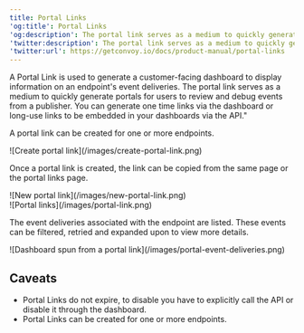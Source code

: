 ```yaml
---
title: Portal Links
'og:title': Portal Links
'og:description': The portal link serves as a medium to quickly generate portals for users to review and debug events from a publisher
'twitter:description': The portal link serves as a medium to quickly generate portals for users to review and debug events from a publisher
'twitter:url': https://getconvoy.io/docs/product-manual/portal-links
---
```


A Portal Link is used to generate a customer-facing dashboard to display information
on an endpoint's event deliveries. The portal link serves as a medium to quickly generate
portals for users to review and debug events from a publisher. You can generate one
time links via the dashboard or long-use links to be embedded in your dashboards via the API."

A portal link can be created for one or more endpoints.

<Frame>![Create portal link](/images/create-portal-link.png)</Frame>

Once a portal link is created, the link can be copied from the same page or the portal links page.

<Frame>![New portal link](/images/new-portal-link.png)</Frame>

<br />

<Frame>![Portal links](/images/portal-link.png)</Frame>

The event deliveries associated with the endpoint are listed. These events can be filtered, retried and expanded upon to view more details.

<Frame>![Dashboard spun from a portal link](/images/portal-event-deliveries.png)</Frame>

## Caveats

-   Portal Links do not expire, to disable you have to explicitly call the API or disable it through the dashboard.
-   Portal Links can be created for one or more endpoints.
